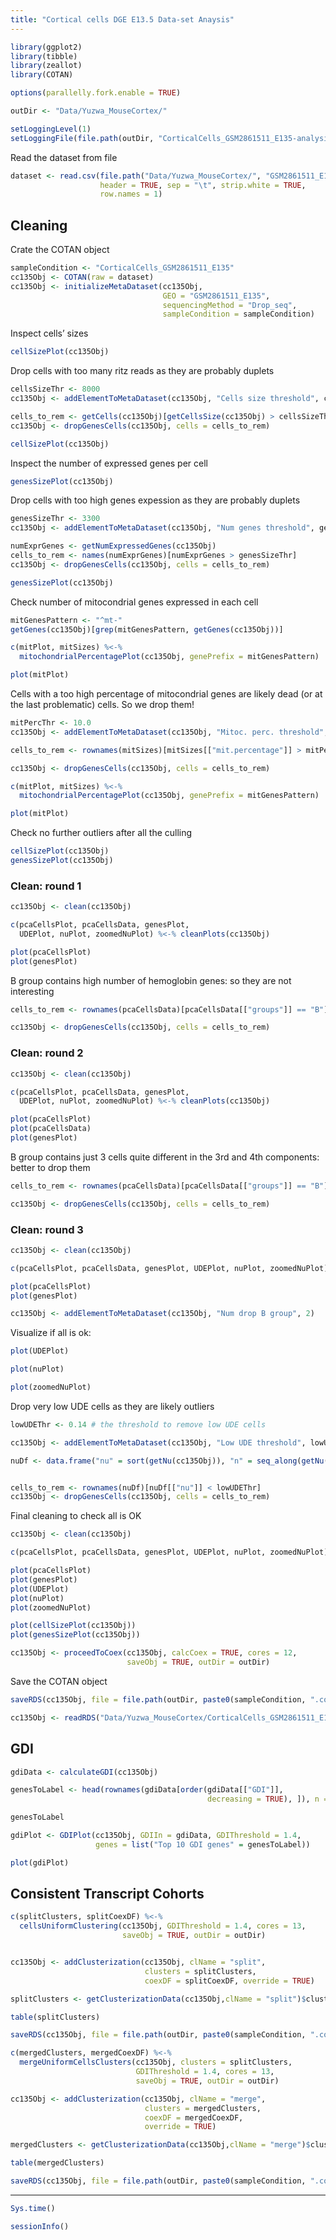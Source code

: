 ```yaml
---
title: "Cortical cells DGE E13.5 Data-set Anaysis"
---
```


```r
library(ggplot2)
library(tibble)
library(zeallot)
library(COTAN)

options(parallelly.fork.enable = TRUE)

outDir <- "Data/Yuzwa_MouseCortex/"

setLoggingLevel(1)
setLoggingFile(file.path(outDir, "CorticalCells_GSM2861511_E135-analysis.log"))
```

Read the dataset from file

```r
dataset <- read.csv(file.path("Data/Yuzwa_MouseCortex/", "GSM2861511_E135_Only_Cortical_Cells_DGE.txt.gz"),
                    header = TRUE, sep = "\t", strip.white = TRUE,
                    row.names = 1)
```

## Cleaning

Crate the COTAN object

```r
sampleCondition <- "CorticalCells_GSM2861511_E135"
cc135Obj <- COTAN(raw = dataset)
cc135Obj <- initializeMetaDataset(cc135Obj,
                                  GEO = "GSM2861511_E135",
                                  sequencingMethod = "Drop_seq",
                                  sampleCondition = sampleCondition)
```

Inspect cells' sizes

```r
cellSizePlot(cc135Obj)
```

Drop cells with too many ritz reads as they are probably duplets

```r
cellsSizeThr <- 8000
cc135Obj <- addElementToMetaDataset(cc135Obj, "Cells size threshold", cellsSizeThr)

cells_to_rem <- getCells(cc135Obj)[getCellsSize(cc135Obj) > cellsSizeThr]
cc135Obj <- dropGenesCells(cc135Obj, cells = cells_to_rem)

cellSizePlot(cc135Obj)
```

Inspect the number of expressed genes per cell

```r
genesSizePlot(cc135Obj)
```

Drop cells with too high genes expession as they are probably duplets

```r
genesSizeThr <- 3300
cc135Obj <- addElementToMetaDataset(cc135Obj, "Num genes threshold", genesSizeThr)

numExprGenes <- getNumExpressedGenes(cc135Obj)
cells_to_rem <- names(numExprGenes)[numExprGenes > genesSizeThr]
cc135Obj <- dropGenesCells(cc135Obj, cells = cells_to_rem)

genesSizePlot(cc135Obj)
```

Check number of mitocondrial genes expressed in each cell

```r
mitGenesPattern <- "^mt-"
getGenes(cc135Obj)[grep(mitGenesPattern, getGenes(cc135Obj))]

c(mitPlot, mitSizes) %<-%
  mitochondrialPercentagePlot(cc135Obj, genePrefix = mitGenesPattern)

plot(mitPlot)
```

Cells with a too high percentage of mitocondrial genes are likely dead (or at the last problematic) cells. So we drop them!

```r
mitPercThr <- 10.0
cc135Obj <- addElementToMetaDataset(cc135Obj, "Mitoc. perc. threshold", mitPercThr)

cells_to_rem <- rownames(mitSizes)[mitSizes[["mit.percentage"]] > mitPercThr]

cc135Obj <- dropGenesCells(cc135Obj, cells = cells_to_rem)

c(mitPlot, mitSizes) %<-%
  mitochondrialPercentagePlot(cc135Obj, genePrefix = mitGenesPattern)

plot(mitPlot)
```

Check no further outliers after all the culling

```r
cellSizePlot(cc135Obj)
genesSizePlot(cc135Obj)
```

### Clean: round 1

```r
cc135Obj <- clean(cc135Obj)

c(pcaCellsPlot, pcaCellsData, genesPlot,
  UDEPlot, nuPlot, zoomedNuPlot) %<-% cleanPlots(cc135Obj)

plot(pcaCellsPlot)
plot(genesPlot)
```

B group contains high number of hemoglobin genes: so they are not interesting

```r
cells_to_rem <- rownames(pcaCellsData)[pcaCellsData[["groups"]] == "B"]

cc135Obj <- dropGenesCells(cc135Obj, cells = cells_to_rem)
```

### Clean: round 2

```r
cc135Obj <- clean(cc135Obj)

c(pcaCellsPlot, pcaCellsData, genesPlot,
  UDEPlot, nuPlot, zoomedNuPlot) %<-% cleanPlots(cc135Obj)

plot(pcaCellsPlot)
plot(pcaCellsData)
plot(genesPlot)
```

B group contains just 3 cells quite different in the 3rd and 4th components: better to drop them

```r

cells_to_rem <- rownames(pcaCellsData)[pcaCellsData[["groups"]] == "B"]

cc135Obj <- dropGenesCells(cc135Obj, cells = cells_to_rem)
```

### Clean: round 3

```r
cc135Obj <- clean(cc135Obj)

c(pcaCellsPlot, pcaCellsData, genesPlot, UDEPlot, nuPlot, zoomedNuPlot) %<-% cleanPlots(cc135Obj)

plot(pcaCellsPlot)
plot(genesPlot)

cc135Obj <- addElementToMetaDataset(cc135Obj, "Num drop B group", 2)
```

Visualize if all is ok:

```r
plot(UDEPlot)

plot(nuPlot)
```

```r
plot(zoomedNuPlot)
```

Drop very low UDE cells as they are likely outliers

```r
lowUDEThr <- 0.14 # the threshold to remove low UDE cells

cc135Obj <- addElementToMetaDataset(cc135Obj, "Low UDE threshold", lowUDEThr)

nuDf <- data.frame("nu" = sort(getNu(cc135Obj)), "n" = seq_along(getNu(cc135Obj)))


cells_to_rem <- rownames(nuDf)[nuDf[["nu"]] < lowUDEThr]
cc135Obj <- dropGenesCells(cc135Obj, cells = cells_to_rem)
```

Final cleaning to check all is OK

```r
cc135Obj <- clean(cc135Obj)

c(pcaCellsPlot, pcaCellsData, genesPlot, UDEPlot, nuPlot, zoomedNuPlot) %<-% cleanPlots(cc135Obj)

plot(pcaCellsPlot)
plot(genesPlot)
plot(UDEPlot)
plot(nuPlot)
plot(zoomedNuPlot)

plot(cellSizePlot(cc135Obj))
plot(genesSizePlot(cc135Obj))
```

```r
cc135Obj <- proceedToCoex(cc135Obj, calcCoex = TRUE, cores = 12,
                          saveObj = TRUE, outDir = outDir)
```

Save the COTAN object

```r
saveRDS(cc135Obj, file = file.path(outDir, paste0(sampleCondition, ".cotan.RDS")))
```

```r
cc135Obj <- readRDS("Data/Yuzwa_MouseCortex/CorticalCells_GSM2861511_E135.cotan.RDS")
```

## GDI

```r
gdiData <- calculateGDI(cc135Obj)

genesToLabel <- head(rownames(gdiData[order(gdiData[["GDI"]],
                                            decreasing = TRUE), ]), n = 10L)

genesToLabel

gdiPlot <- GDIPlot(cc135Obj, GDIIn = gdiData, GDIThreshold = 1.4,
                   genes = list("Top 10 GDI genes" = genesToLabel))

plot(gdiPlot)

```

## Consistent Transcript Cohorts

```r
c(splitClusters, splitCoexDF) %<-% 
  cellsUniformClustering(cc135Obj, GDIThreshold = 1.4, cores = 13,
                         saveObj = TRUE, outDir = outDir)


cc135Obj <- addClusterization(cc135Obj, clName = "split",
                              clusters = splitClusters,
                              coexDF = splitCoexDF, override = TRUE)
```

```r
splitClusters <- getClusterizationData(cc135Obj,clName = "split")$clusters
```

```r
table(splitClusters)
```

```r
saveRDS(cc135Obj, file = file.path(outDir, paste0(sampleCondition, ".cotan.RDS")))
```

```r
c(mergedClusters, mergedCoexDF) %<-%
  mergeUniformCellsClusters(cc135Obj, clusters = splitClusters,
                            GDIThreshold = 1.4, cores = 13,
                            saveObj = TRUE, outDir = outDir)

cc135Obj <- addClusterization(cc135Obj, clName = "merge",
                              clusters = mergedClusters,
                              coexDF = mergedCoexDF,
                              override = TRUE)
```

```r
mergedClusters <- getClusterizationData(cc135Obj,clName = "merge")$clusters
```

```r
table(mergedClusters)
```

```r
saveRDS(cc135Obj, file = file.path(outDir, paste0(sampleCondition, ".cotan.RDS")))
```

------------------------------------------------------------------------

```r
Sys.time()
```

```r
sessionInfo()
```
